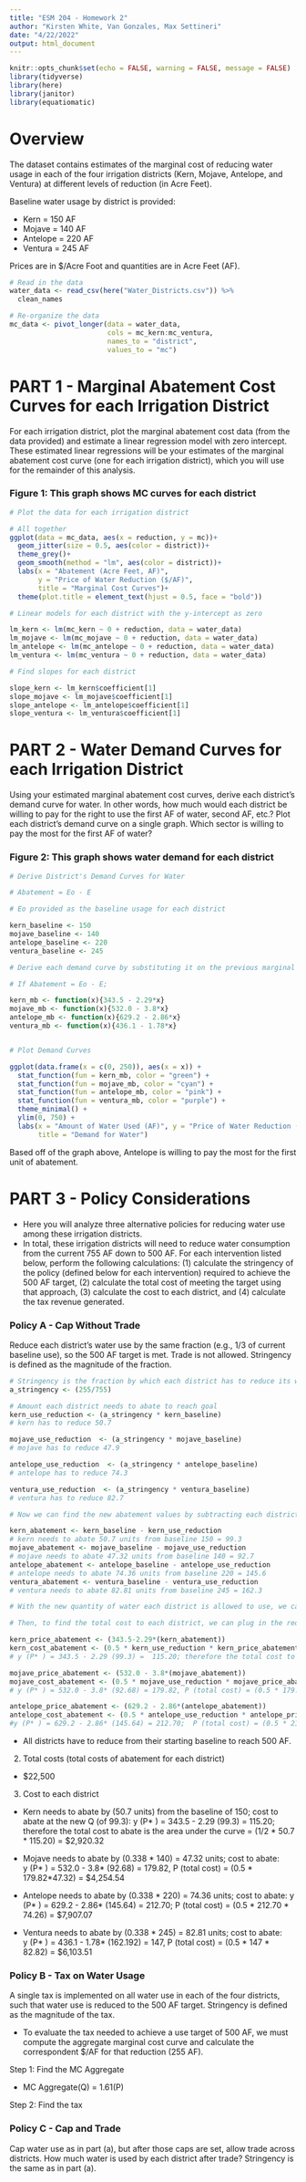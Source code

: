 ```yaml
---
title: "ESM 204 - Homework 2"
author: "Kirsten White, Van Gonzales, Max Settineri"
date: "4/22/2022"
output: html_document
---
```


```r
knitr::opts_chunk$set(echo = FALSE, warning = FALSE, message = FALSE)
library(tidyverse)
library(here)
library(janitor)
library(equatiomatic)
```
# Overview

The dataset contains estimates of the marginal cost of reducing water usage in each of the four irrigation districts (Kern, Mojave, Antelope, and Ventura) at different levels of reduction (in Acre Feet).

Baseline water usage by district is provided: 

- Kern = 150 AF
- Mojave = 140 AF
- Antelope = 220 AF 
- Ventura = 245 AF

Prices are in $/Acre Foot and quantities are in Acre Feet (AF).

```r
# Read in the data
water_data <- read_csv(here("Water_Districts.csv")) %>%
  clean_names

# Re-organize the data
mc_data <- pivot_longer(data = water_data, 
                        cols = mc_kern:mc_ventura, 
                        names_to = "district", 
                        values_to = "mc") 

```

# PART 1 - Marginal Abatement Cost Curves for each Irrigation District

For each irrigation district, plot the marginal abatement cost data (from the data provided) and estimate a linear regression model with zero intercept. These estimated linear regressions will be your estimates of the marginal abatement cost curve (one for each irrigation district), which you will use for the remainder of this analysis.

### Figure 1: This graph shows MC curves for each district

```r
# Plot the data for each irrigation district

# All together
ggplot(data = mc_data, aes(x = reduction, y = mc))+
  geom_jitter(size = 0.5, aes(color = district))+
  theme_grey()+ 
  geom_smooth(method = "lm", aes(color = district))+
  labs(x = "Abatement (Acre Feet, AF)", 
       y = "Price of Water Reduction ($/AF)", 
       title = "Marginal Cost Curves")+
  theme(plot.title = element_text(hjust = 0.5, face = "bold"))
```



```r
# Linear models for each district with the y-intercept as zero

lm_kern <- lm(mc_kern ~ 0 + reduction, data = water_data)
lm_mojave <- lm(mc_mojave ~ 0 + reduction, data = water_data)
lm_antelope <- lm(mc_antelope ~ 0 + reduction, data = water_data)
lm_ventura <- lm(mc_ventura ~ 0 + reduction, data = water_data)

# Find slopes for each district

slope_kern <- lm_kern$coefficient[1]
slope_mojave <- lm_mojave$coefficient[1]
slope_antelope <- lm_antelope$coefficient[1]
slope_ventura <- lm_ventura$coefficient[1]
```

# PART 2 - Water Demand Curves for each Irrigation District 

Using your estimated marginal abatement cost curves, derive each district’s demand curve for water. In other words, how much would each district be willing to pay for the right to use the first AF of water, second AF, etc.? Plot each district’s demand curve on a single graph.
Which sector is willing to pay the most for the first AF of water?

### Figure 2: This graph shows water demand for each district  

```r
# Derive District's Demand Curves for Water

# Abatement = Eo - E

# Eo provided as the baseline usage for each district

kern_baseline <- 150
mojave_baseline <- 140
antelope_baseline <- 220
ventura_baseline <- 245

# Derive each demand curve by substituting it on the previous marginal cost curves

# If Abatement = Eo - E; 

kern_mb <- function(x){343.5 - 2.29*x}
mojave_mb <- function(x){532.0 - 3.8*x}
antelope_mb <- function(x){629.2 - 2.86*x}
ventura_mb <- function(x){436.1 - 1.78*x}


# Plot Demand Curves

ggplot(data.frame(x = c(0, 250)), aes(x = x)) + 
  stat_function(fun = kern_mb, color = "green") +
  stat_function(fun = mojave_mb, color = "cyan") +
  stat_function(fun = antelope_mb, color = "pink") +
  stat_function(fun = ventura_mb, color = "purple") +
  theme_minimal() +
  ylim(0, 750) +
  labs(x = "Amount of Water Used (AF)", y = "Price of Water Reduction ($/AF)",
       title = "Demand for Water") 
```
Based off of the graph above, Antelope is willing to pay the most for the first unit of abatement. 

# PART 3 - Policy Considerations
- Here you will analyze three alternative policies for reducing water use among these irrigation districts.
- In total, these irrigation districts will need to reduce water consumption from the current 755 AF down to 500 AF. For each intervention listed below, perform the following calculations: (1) calculate the stringency of the policy (defined below for each intervention) required to achieve the 500 AF target, (2) calculate the total cost of meeting the target using that approach, (3) calculate the cost to each district, and (4) calculate the tax revenue generated.

### Policy A - Cap Without Trade 
Reduce each district’s water use by the same fraction (e.g., 1/3 of current baseline use), so the 500 AF target is met. Trade is not allowed. Stringency is defined as the magnitude of the fraction.


```r
# Stringency is the fraction by which each district has to reduce its water usage (the amount each district has to reduce will total to 500 AF)
a_stringency <- (255/755)

# Amount each district needs to abate to reach goal 
kern_use_reduction <- (a_stringency * kern_baseline)
# kern has to reduce 50.7

mojave_use_reduction  <- (a_stringency * mojave_baseline)
# mojave has to reduce 47.9

antelope_use_reduction  <- (a_stringency * antelope_baseline)
# antelope has to reduce 74.3

ventura_use_reduction  <- (a_stringency * ventura_baseline)
# ventura has to reduce 82.7

# Now we can find the new abatement values by subtracting each districts baseline water use from the amount they need to reduce by 

kern_abatement <- kern_baseline - kern_use_reduction
# kern needs to abate 50.7 units from baseline 150 = 99.3
mojave_abatement <- mojave_baseline - mojave_use_reduction
# mojave needs to abate 47.32 units from baseline 140 = 92.7
antelope_abatement <- antelope_baseline - antelope_use_reduction
# antelope needs to abate 74.36 units from baseline 220 = 145.6
ventura_abatement <- ventura_baseline - ventura_use_reduction
# ventura needs to abate 82.81 units from baseline 245 = 162.3 

# With the new quantity of water each district is allowed to use, we can find the price at this new abatement level 

# Then, to find the total cost to each district, we can plug in the reduction (new abatement quantity) into each district's cost curve (equation of the MC curve) and find the area under the line (area of a triangle)

kern_price_abatement <- (343.5-2.29*(kern_abatement))
kern_cost_abatement <- (0.5 * kern_use_reduction * kern_price_abatement)
# y (P* ) = 343.5 - 2.29 (99.3) =  115.20; therefore the total cost to abate is the area under the curve = (1/2 * 50.7 * 115.20) = $2,938.83

mojave_price_abatement <- (532.0 - 3.8*(mojave_abatement))
mojave_cost_abatement <- (0.5 * mojave_use_reduction * mojave_price_abatement)
# y (P* ) = 532.0 - 3.8* (92.68) = 179.82, P (total cost) = (0.5 * 179.82*47.32) = $4,248.11

antelope_price_abatement <- (629.2 - 2.86*(antelope_abatement))
antelope_cost_abatement <- (0.5 * antelope_use_reduction * antelope_price_abatement)
#y (P* ) = 629.2 - 2.86* (145.64) = 212.70;  P (total cost) = (0.5 * 212.70 * 74.26) = $7,895.29

```

- All districts have to reduce  from their starting baseline to reach 500 AF.  

2) Total costs (total costs of abatement for each district) 
- $22,500

3) Cost to each district
- Kern needs to abate by  (50.7 units) from the baseline of 150; cost to abate at the new Q (of 99.3): y (P* ) = 343.5 - 2.29 (99.3) =  115.20; therefore the total cost to abate is the area under the curve = (1/2 * 50.7 * 115.20) = 
$2,920.32

- Mojave needs to abate by (0.338 * 140) = 47.32 units; cost to abate:   
  y (P* ) = 532.0 - 3.8* (92.68) = 179.82, P (total cost) = (0.5 * 179.82*47.32) = 
  $4,254.54
  
- Antelope needs to abate by (0.338 * 220) = 74.36 units; cost to abate: 
  y (P* ) = 629.2 - 2.86* (145.64) = 212.70;  P (total cost) = (0.5 * 212.70 * 74.26) = 
  $7,907.07
  
- Ventura needs to abate by (0.338 * 245) = 82.81 units; cost to abate:   
  y (P* ) = 436.1 - 1.78* (162.192) = 147, P (total cost) = (0.5 * 147 * 82.82) = 
  $6,103.51
    

### Policy B - Tax on Water Usage
A single tax is implemented on all water use in each of the four districts, such that water use is reduced to the 500 AF target. Stringency is defined as the magnitude of the tax.

- To evaluate the tax needed to achieve a use target of 500 AF, we must compute the aggregate marginal cost curve and calculate the correspondent $/AF for that reduction (255 AF).


Step 1: Find the MC Aggregate 

- MC Aggregate(Q) = 1.61(P)

Step 2: Find the tax


### Policy C - Cap and Trade
Cap water use as in part (a), but after those caps are set, allow trade across districts. How much water is used by each district after trade? Stringency is the same as in part (a).


